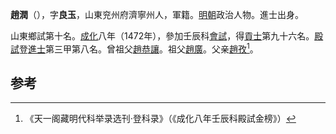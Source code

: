 '''趙潤'''（{{bd|1434年||？}}），字'''良玉'''，山東兖州府濟寧州人，軍籍。[[明朝|明朝]]政治人物。進士出身。

山東鄉試第十名。[[成化|成化]]八年（1472年），參加壬辰科[[會試|會試]]，得[[貢士|貢士]]第九十六名。[[殿試|殿試]]登[[進士|進士]]第三甲第八名。曾祖父[[趙恭讓|趙恭讓]]。祖父[[趙廣|趙廣]]。父亲[[趙孜|趙孜]]<ref>《天一阁藏明代科举录选刊·登科录》（《成化八年壬辰科殿試金榜》）</ref>。

==参考==
{{reflist}}
{{明朝人物小作品}}
{{成化八年壬辰科殿試金榜}}
